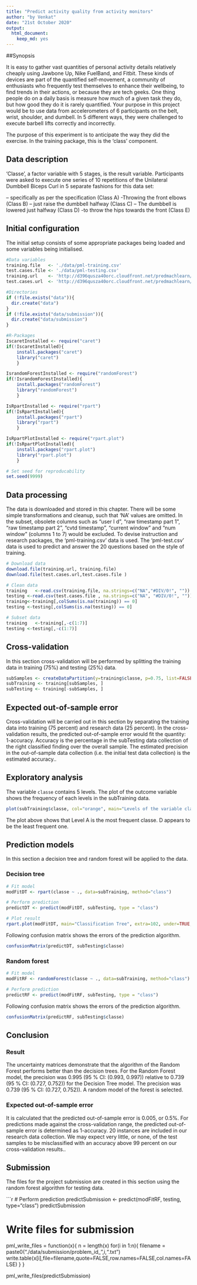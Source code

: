 ```yaml
---
title: "Predict activity quality from activity monitors"
author: "by Venkat"
date: "21st October 2020"
output:
  html_document:
    keep_md: yes
---
```


##Synopsis

It is easy to gather vast quantities of personal activity details relatively cheaply using Jawbone Up, Nike FuelBand, and Fitbit. These kinds of devices are part of the quantified self-movement, a community of enthusiasts who frequently test themselves to enhance their wellbeing, to find trends in their actions, or because they are tech geeks. One thing people do on a daily basis is measure how much of a given task they do, but how good they do it is rarely quantified. Your purpose in this project would be to use data from accelerometers of 6 participants on the belt, wrist, shoulder, and dumbell. In 5 different ways, they were challenged to execute barbell lifts correctly and incorrectly. 

The purpose of this experiment is to anticipate the way they did the exercise. In the training package, this is the 'class' component.

## Data description

'Classe', a factor variable with 5 stages, is the result variable. Participants were asked to execute one series of 10 repetitions of the Unilateral Dumbbell Biceps Curl in 5 separate fashions for this data set:

-- specifically as per the specification (Class A)
-Throwing the front elbows (Class B)
-- just raise the dumbbell halfway (Class C)
-- The dumbbell is lowered just halfway (Class D)
-to throw the hips towards the front (Class E)

## Initial configuration

The initial setup consists of some appropriate packages being loaded and some variables being initialised. 

```r

#Data variables
training.file   <- './data/pml-training.csv'
test.cases.file <- './data/pml-testing.csv'
training.url    <- 'http://d396qusza40orc.cloudfront.net/predmachlearn/pml-training.csv'
test.cases.url  <- 'http://d396qusza40orc.cloudfront.net/predmachlearn/pml-testing.csv'

#Directories
if (!file.exists("data")){
  dir.create("data")
}
if (!file.exists("data/submission")){
  dir.create("data/submission")
}

#R-Packages
IscaretInstalled <- require("caret")
if(!IscaretInstalled){
    install.packages("caret")
    library("caret")
    }

IsrandomForestInstalled <- require("randomForest")
if(!IsrandomForestInstalled){
    install.packages("randomForest")
    library("randomForest")
    }

IsRpartInstalled <- require("rpart")
if(!IsRpartInstalled){
    install.packages("rpart")
    library("rpart")
    }

IsRpartPlotInstalled <- require("rpart.plot")
if(!IsRpartPlotInstalled){
    install.packages("rpart.plot")
    library("rpart.plot")
    }

# Set seed for reproducability
set.seed(9999)
```

## Data processing
The data is downloaded and stored in this chapter. There will be some simple transformations and cleanup, such that 'NA' values are omitted. In the subset, obsolete columns such as "user I d", "raw timestamp part 1", "raw timestamp part 2", "cvtd timestamp", "current window" and "num window" (columns 1 to 7) would be excluded.
To devise instruction and research packages, the 'pml-training.csv' data is used.
The 'pml-test.csv' data is used to predict and answer the 20 questions based on the style of training.

```r
# Download data
download.file(training.url, training.file)
download.file(test.cases.url,test.cases.file )

# Clean data
training   <-read.csv(training.file, na.strings=c("NA","#DIV/0!", ""))
testing <-read.csv(test.cases.file , na.strings=c("NA", "#DIV/0!", ""))
training<-training[,colSums(is.na(training)) == 0]
testing <-testing[,colSums(is.na(testing)) == 0]

# Subset data
training   <-training[,-c(1:7)]
testing <-testing[,-c(1:7)]
```

## Cross-validation
In this section cross-validation will be performed by splitting the training data in training (75%) and testing (25%) data.

```r
subSamples <- createDataPartition(y=training$classe, p=0.75, list=FALSE)
subTraining <- training[subSamples, ] 
subTesting <- training[-subSamples, ]
```

## Expected out-of-sample error
Cross-validation will be carried out in this section by separating the training data into training (75 percent) and research data (25 percent).
In the cross-validation results, the predicted out-of-sample error would fit the quantity: 1-accuracy. Accuracy is the percentage in the subTesting data collection of the right classified finding over the overall sample. The estimated precision in the out-of-sample data collection (i.e. the initial test data collection) is the estimated accuracy..

## Exploratory analysis
The variable `classe` contains 5 levels. The plot of the outcome variable shows the frequency of each levels in the subTraining data.

```r
plot(subTraining$classe, col="orange", main="Levels of the variable classe", xlab="classe levels", ylab="Frequency")
```

The plot above shows that Level A is the most frequent classe. D appears to be the least frequent one.

## Prediction models
In this section a decision tree and random forest will be applied to the data.

### Decision tree
```r
# Fit model
modFitDT <- rpart(classe ~ ., data=subTraining, method="class")

# Perform prediction
predictDT <- predict(modFitDT, subTesting, type = "class")

# Plot result
rpart.plot(modFitDT, main="Classification Tree", extra=102, under=TRUE, faclen=0)
```

Following confusion matrix shows the errors of the prediction algorithm.

```r
confusionMatrix(predictDT, subTesting$classe)
```

### Random forest
```r
# Fit model
modFitRF <- randomForest(classe ~ ., data=subTraining, method="class")

# Perform prediction
predictRF <- predict(modFitRF, subTesting, type = "class")
```

Following confusion matrix shows the errors of the prediction algorithm.

```r
confusionMatrix(predictRF, subTesting$classe)
```

## Conclusion

### Result

The uncertainty matrices demonstrate that the algorithm of the Random Forest performs better than the decision trees. For the Random Forest model, the precision was 0.995 (95 % CI: (0.993, 0.997)) relative to 0.739 (95 % CI: (0.727, 0.752)) for the Decision Tree model. The precision was 0.739 (95 % CI: (0.727, 0.752)). A random model of the forest is selected.

### Expected out-of-sample error
It is calculated that the predicted out-of-sample error is 0.005, or 0.5%. For predictions made against the cross-validation range, the predicted out-of-sample error is determined as 1-accuracy. 20 instances are included in our research data collection. We may expect very little, or none, of the test samples to be misclassified with an accuracy above 99 percent on our cross-validation results..

## Submission
The files for the project submission are created in this section using the random forest algorithm for testing data.

```r
# Perform prediction
predictSubmission <- predict(modFitRF, testing, type="class")
predictSubmission

# Write files for submission
pml_write_files = function(x){
  n = length(x)
  for(i in 1:n){
    filename = paste0("./data/submission/problem_id_",i,".txt")
    write.table(x[i],file=filename,quote=FALSE,row.names=FALSE,col.names=FALSE)
  }
}

pml_write_files(predictSubmission)